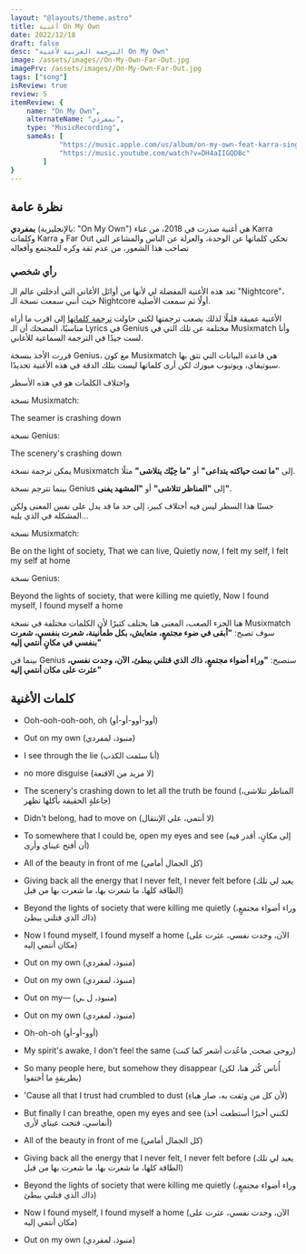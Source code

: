 ```yaml
---
layout: "@layouts/theme.astro"
title: أغنية On My Own
date: 2022/12/18
draft: false
desc: "الترجمة العربية لأغنية On My Own"
image: /assets/images//On-My-Own-Far-Out.jpg
imagePrv: /assets/images//On-My-Own-Far-Out.jpg
tags: ["song"]
isReview: true
review: 5
itemReview: {
    name: "On My Own",
    alternateName: "بمفردي",
    type: "MusicRecording",
    sameAs: [
            "https://music.apple.com/us/album/on-my-own-feat-karra-single/1636056790",
            "https://music.youtube.com/watch?v=DH4aIIGQDBc"
        ]
}
---
```



## نظرة عامة
**بمفردي**
(بالإنجليزية: "On My Own")
هي أغنية صدرت في 2018، من غناء 
Karra
وكلمات
Karra و Far Out
تحكي كلماتها عن الوحدة، والعزلة عن الناس والمشاعر 
التي تصاحب هذا الشعور، من عدم ثقة وكره للمجتمع وأفعاله

### رأي شخصي
تعد هذه الأغنية المفضلة لي لأنها من أوائل الأغاني التي أدخلتي عالم الـ "Nightcore"،
حيث أنني سمعت نسخة الـ Nightcore أولًا ثم سمعت الأصلية. 

الأغنية عميقة قليلًا لذلك يصعب ترجمتها لكني
حاولت [ترجمة كلماتها](#كلمات-الأغنية) إلى اقرب ما أراه مناسبًا، المضحك
أن الـ Lyrics في Genius مختلفة عن تلك التي في Musixmatch وأنا لست جيدًا في الترجمة السماعية للأغاني.

قررت الأخذ بنسخة Genius، مع كون Musixmatch
هي قاعدة البيانات التي 
تثق بها سبوتيفاي، ويوتيوب 
ميوزك لكن أرى كلماتها
ليست بتلك الدقة في هذه الأغنية تحديدًا.

واختلاف الكلمات هو في هذه الأسطر

نسخة Musixmatch:

The seamer is crashing down

نسخة Genius:

The scenery's crashing down 

يمكن ترجمة نسخة  Musixmatch إلى **"ما تمت حياكته يتداعى"** أو **"ما حِيّك يتلاشى"** مثلًا.

بينما تترجم نسخة Genius إلى **"المناظر تتلاشى"** أو **"المشهد يفنى"**.

حسنًا هذا السطر ليس فيه أختلاف كبير، إلى حد ما قد يدل على نفس المعنى ولكن المشكلة في الذي يليه...

نسخة Musixmatch:

Be on the light of society,
That we can live,
Quietly now,
I felt my self,
I felt my self at home

نسخة Genius:

Beyond the lights of society,
that were killing me quietly,
Now I found myself, 
I found myself a home

هنا الجزء الصعب، المعنى هنا يختلف كثيرًا لأن الكلمات مختلفة
في نسخة Musixmatch سوف تصبح:
**"أبقى في ضوء مجتمعٍ، متعايش، بكل طمأنينة، شعرت بنفسي، شعرت بنفسي في مكانٍ أنتمي إليه"**

بينما في Genius ستصبح: 
**"وراء أضواء مجتمعٍ، ذاك الذي قتلني ببطئ، الآن، وجدت نفسي، عثرت على مكان أنتمي إليه"**

<Youtube id="DH4aIIGQDBc" />

## كلمات الأغنية

- Ooh-ooh-ooh-ooh, oh (أوو-أوو-أو-أو)

- Out on my own (منبوذ، لمفردي)

- I see through the lie (أنا سئمت الكذب)

- no more disguise (لا مزيد من الاقنعة)

- The scenery's crashing down to let all the truth be found (المناظر تتلاشى، جاعلةٍ الحقيقة بأكلها تظهر)

- Didn't belong, had to move on (لا أنتمي، علي الإنتقال)

- To somewhere that I could be, open my eyes and see (إلى مكانٍ، أقدر فيه أن أفتح عيناي وأرى)

- All of the beauty in front of me (كل الجمال أمامي)

- Giving back all the energy that I never felt, I never felt before (يعيد لي تلك الطاقة كلها، ما شعرت بها، ما شعرت بها من قبل)

- Beyond the lights of society that were killing me quietly (وراء أضواء مجتمعٍ، ذاك الذي قتلني ببطئ)

- Now I found myself, I found myself a home (الآن، وجدت نفسي، عثرت على مكان أنتمي إليه)

- Out on my own (منبوذ، لمفردي)

- Out on my own (منبوذ، لمفردي)
- Out on my— (منبوذ، ل ـي)
- Out on my own (منبوذ، لمفردي)
- Oh-oh-oh (أوو-أو-أو)

- My spirit's awake, I don't feel the same (روحي صحت, ماعُدت أشعر كما كنت)

- So many people here, but somehow they disappear (أُناس كُثر هنا، لكن بطريقةٍ ما أختفوا)

- 'Cause all that I trust had crumbled to dust (لأن كل من وثقت به، صار هباءِ)

- But finally I can breathe, open my eyes and see (لكنني أخيرًا أستطعت أخذ أنفاسي، فتحت عيناي لأرى)

- All of the beauty in front of me (كل الجمال أمامي)

- Giving back all the energy that I never felt, I never felt before (يعيد لي تلك الطاقة كلها، ما شعرت بها، ما شعرت بها من قبل)

- Beyond the lights of society that were killing me quietly (وراء أضواء مجتمعٍ، ذاك الذي قتلني ببطئ)

- Now I found myself, I found myself a home (الآن، وجدت نفسي، عثرت على مكان أنتمي إليه)

- Out on my own (منبوذ، لمفردي)
